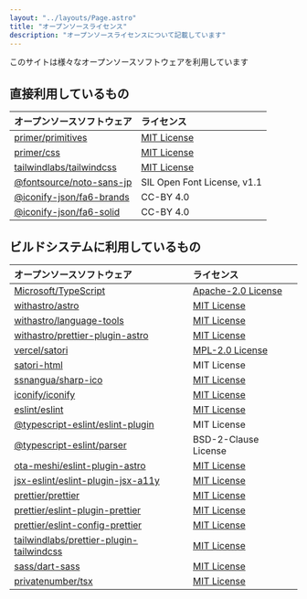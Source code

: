 ```yaml
---
layout: "../layouts/Page.astro"
title: "オープンソースライセンス"
description: "オープンソースライセンスについて記載しています"
---
```


このサイトは様々なオープンソースソフトウェアを利用しています

## 直接利用しているもの
|オープンソースソフトウェア|ライセンス|
|:---|:---|
|[primer/primitives](https://github.com/primer/primitives)|[MIT License](https://github.com/primer/primitives/blob/main/LICENSE)|
|[primer/css](https://github.com/primer/css)|[MIT License](https://github.com/primer/css/blob/main/LICENSE)
|[tailwindlabs/tailwindcss](https://github.com/tailwindlabs/tailwindcss)|[MIT License](https://github.com/tailwindlabs/tailwindcss/blob/next/LICENSE)|
|[@fontsource/noto-sans-jp](https://www.npmjs.com/package/@fontsource/noto-sans-jp)|SIL Open Font License, v1.1|
|[@iconify-json/fa6-brands](https://www.npmjs.com/package/@iconify-json/fa6-brands)|CC-BY 4.0|
|[@iconify-json/fa6-solid](https://www.npmjs.com/package/@iconify-json/fa6-solid)|CC-BY 4.0|

## ビルドシステムに利用しているもの
|オープンソースソフトウェア|ライセンス|
|:---|:---|
|[Microsoft/TypeScript](https://github.com/Microsoft/TypeScript)|[Apache-2.0 License](https://github.com/microsoft/TypeScript/blob/main/LICENSE.txt)
|[withastro/astro](https://github.com/withastro/astro)|[MIT License](https://github.com/withastro/astro/blob/main/LICENSE)|
|[withastro/language-tools](https://github.com/withastro/language-tools)|[MIT License](https://github.com/withastro/language-tools/blob/main/LICENSE)|
|[withastro/prettier-plugin-astro](https://github.com/withastro/prettier-plugin-astro)|[MIT License](https://github.com/withastro/prettier-plugin-astro/blob/main/LICENSE)|
|[vercel/satori](https://github.com/vercel/satori)|[MPL-2.0 License](https://github.com/vercel/satori/blob/main/LICENSE)|
|[satori-html](https://www.npmjs.com/package/satori-html)|MIT License|
|[ssnangua/sharp-ico](https://github.com/ssnangua/sharp-ico)|[MIT License](https://github.com/ssnangua/sharp-ico/blob/main/LICENSE)|
|[iconify/iconify](https://github.com/iconify/iconify)|[MIT License](https://github.com/iconify/iconify/blob/main/license.txt)|
|[eslint/eslint](https://github.com/eslint/eslint)|[MIT License](https://github.com/eslint/eslint/blob/main/LICENSE)|
|[@typescript-eslint/eslint-plugin](https://www.npmjs.com/package/@typescript-eslint/eslint-plugin)|MIT License|
|[@typescript-eslint/parser](https://www.npmjs.com/package/@typescript-eslint/parser)|BSD-2-Clause License|
|[ota-meshi/eslint-plugin-astro](https://github.com/ota-meshi/eslint-plugin-astro)|[MIT License](https://github.com/ota-meshi/eslint-plugin-astro/blob/main/LICENSE)|
|[jsx-eslint/eslint-plugin-jsx-a11y](https://github.com/jsx-eslint/eslint-plugin-jsx-a11y)|[MIT License](https://github.com/jsx-eslint/eslint-plugin-jsx-a11y/blob/main/LICENSE.md)|
|[prettier/prettier](https://github.com/prettier/prettier)|[MIT License](https://github.com/prettier/prettier/blob/main/LICENSE)|
|[prettier/eslint-plugin-prettier](https://github.com/prettier/eslint-plugin-prettier)|[MIT License](https://github.com/prettier/eslint-plugin-prettier/blob/master/LICENSE.md)|
|[prettier/eslint-config-prettier](https://github.com/prettier/eslint-config-prettier)|[MIT License](https://github.com/prettier/eslint-config-prettier/blob/main/LICENSE)|
|[tailwindlabs/prettier-plugin-tailwindcss](https://github.com/tailwindlabs/prettier-plugin-tailwindcss)|[MIT License](https://github.com/tailwindlabs/prettier-plugin-tailwindcss/blob/main/LICENSE)|
|[sass/dart-sass](https://github.com/sass/dart-sass)|[MIT License](https://github.com/sass/dart-sass/blob/main/LICENSE)|
|[privatenumber/tsx](https://github.com/privatenumber/tsx)|[MIT License](https://github.com/privatenumber/tsx/blob/master/LICENSE)|
